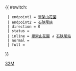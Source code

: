 {{ #switch: {{{format|}}}
  | endpoint1 = [[畢架山花園]]
  | endpoint2 = [[石硤尾站]]
  | direction = 0
  | status = 
  | inline = [[畢架山花園]] ↺ [[石硤尾站]]
  | normal =
  | full =
}}<noinclude>[[Category:九龍專線小巴路線模板|32M]]</noinclude>